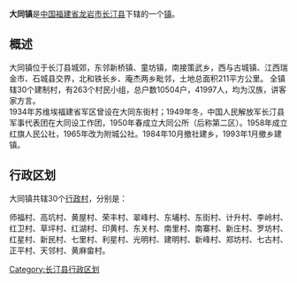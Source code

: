{{中国乡级行政区
| 行政区全称 = 大同镇
| 景观照片文件名 =
| 景观照片描述 =
| 汉语拼音 =
| 通用拼音 =
| 注音符號 =
| 其它标音类型1 =
| 其它标音1 =
| 其它标音类型2 =
| 其它标音2 =
| 其它语言类型1 =
| 其它语言地名1 =
| 其它语言类型2 =
| 其它语言地名2 =
| 上级行政区 = [[福建省|福建省]][[龙岩市|龙岩市]][[长汀县|长汀县]]
| 行政区类别 = [[镇|镇]]
| 行政区划代码 =350821101
| 地理坐标 =
| 总面积 =
| 户籍人口 =
| 户籍人口年份 =
| 常住人口 =
| 常住人口年份 =
| 人口密度 =
| 行政区划 =
| 官方网站 =
| 政府驻地 =
| 邮政编码 =
| 毗邻行政区 =
| 位置图文件名 =
| 位置图描述 =
}}
'''大同镇'''是[[中华人民共和国|中国]][[福建省|福建省]][[龙岩市|龙岩市]][[长汀县|长汀县]]下辖的一个[[镇|镇]]。

==概述==
大同镇位于长汀县城郊，东邻新桥镇、童坊镇，南接策武乡，西与古城镇、江西瑞金市、石城县交界，北和铁长乡、庵杰两乡毗邻，土地总面积211平方公里。 全镇辖30个建制村，有263个村民小组，总户数10504户，41997人，均为汉族，讲客家方言。<br>
1934年苏维埃福建省军区曾设在大同东街村；1949年冬，中国人民解放军长汀县军事代表团在大同设工作团，1950年春成立大同公所（后称第二区）。1958年成立红旗人民公社，1965年改为附城公社。1984年10月撤社建乡，1993年1月撤乡建镇。 
== 行政区划 ==

大同镇共辖30个[[行政村|行政村]]，分别是：

师福村、高坑村、黄屋村、荣丰村、翠峰村、东埔村、东街村、计升村、李岭村、红卫村、草坪村、红湖村、印黄村、东关村、南里村、南寨村、新庄村、罗坊村、红星村、新民村、七里村、利星村、光明村、建明村、新峰村、郑坊村、七古村、正平村、天邻村、黄麻畲村。

{{长汀县行政区划}}
{{福建小作品}}

[[Category:长汀县行政区划|Category:长汀县行政区划]]